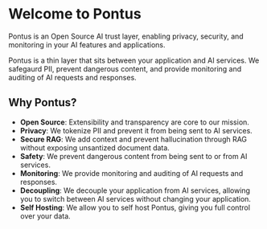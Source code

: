 
# Welcome to Pontus
Pontus is an Open Source AI trust layer, enabling privacy, security, and monitoring in your AI features and applications.

Pontus is a thin layer that sits between your application and AI services. We safegaurd PII, prevent dangerous content, and provide monitoring and auditing of AI requests and responses.


## Why Pontus?
* **Open Source**: Extensibility and transparency are core to our mission.
* **Privacy**: We tokenize PII and prevent it from being sent to AI services.
* **Secure RAG**: We add context and prevent hallucination through RAG without exposing unsantized document data.
* **Safety**: We prevent dangerous content from being sent to or from AI services.
* **Monitoring**: We provide monitoring and auditing of AI requests and responses.
* **Decoupling**: We decouple your application from AI services, allowing you to switch between AI services without changing your application.
* **Self Hosting**: We allow you to self host Pontus, giving you full control over your data.
